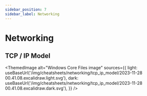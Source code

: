 ```yaml
---
sidebar_position: 7
sidebar_label: Networking
---
```


# Networking

## TCP / IP Model


<ThemedImage
  alt="Windows Core Files image"
  sources={{
    light: useBaseUrl('/img/cheatsheets/networking/tcp_ip_model/2023-11-28 00.41.08.excalidraw.light.svg'),
    dark: useBaseUrl('/img/cheatsheets/networking/tcp_ip_model/2023-11-28 00.41.08.excalidraw.dark.svg'),
  }}
/>

